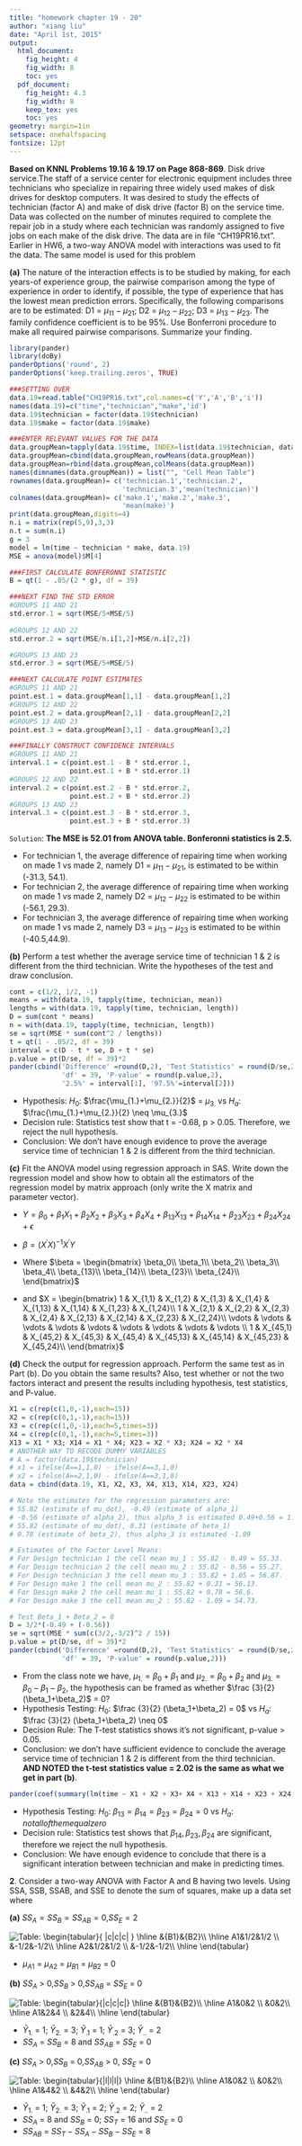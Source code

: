 ```yaml
---
title: "homework chapter 19 - 20"
author: "xiang liu"
date: "April 1st, 2015"
output:
  html_document:
    fig_height: 4
    fig_width: 8
    toc: yes
  pdf_document:
    fig_height: 4.3
    fig_width: 8
    keep_tex: yes
    toc: yes
geometry: margin=1in
setspace: onehalfspacing
fontsize: 12pt
---
```



**Based on KNNL Problems 19.16 & 19.17 on Page 868-869**. Disk drive service.The staff of a service center for electronic equipment includes three technicians who specialize in repairing three widely used makes of disk drives for desktop computers. It was desired to study the effects of technician (factor A) and make of disk drive (factor B) on the service time. Data was collected on the number of minutes required to complete the repair job in a study where each technician was randomly assigned to five jobs on each make of the disk drive. The data are in file “CH19PR16.txt”. Earlier in HW6, a two-way ANOVA model with interactions was used to fit the data. The same model is used for this problem

\hfill

**(a)**  The nature of the interaction effects is to be studied by making, for each years-of experience group, the pairwise comparison among the type of experience in order to identify, if possible, the type of experience that has the lowest mean prediction errors. Specifically, the following comparisons are to be estimated: D1 = $\mu_{11}-\mu_{21}$; D2 = $\mu_{12}-\mu_{22}$; D3 = $\mu_{13}-\mu_{23}$. The family confidence coefficient is to be 95%. Use Bonferroni procedure to make all required pairwise comparisons. Summarize your finding.

```r
library(pander)
library(doBy)
panderOptions('round', 2)
panderOptions('keep.trailing.zeros', TRUE)

###SETTING OVER
data.19=read.table("CH19PR16.txt",col.names=c('Y','A','B','i'))
names(data.19)=c("time","technician","make",'id')
data.19$technician = factor(data.19$technician)
data.19$make = factor(data.19$make)

###ENTER RELEVANT VALUES FOR THE DATA
data.groupMean=tapply(data.19$time, INDEX=list(data.19$technician, data.19$make), FUN=mean)
data.groupMean=cbind(data.groupMean,rowMeans(data.groupMean))
data.groupMean=rbind(data.groupMean,colMeans(data.groupMean))
names(dimnames(data.groupMean)) = list("", "Cell Mean Table")
rownames(data.groupMean)= c('technician.1','technician.2',
                            'technician.3','mean(technician)')
colnames(data.groupMean)= c('make.1','make.2','make.3',
                            'mean(make)')
print(data.groupMean,digits=4)
n.i = matrix(rep(5,9),3,3)
n.t = sum(n.i)
g = 3
model = lm(time ~ technician * make, data.19)
MSE = anova(model)$M[4]

###FIRST CALCULATE BONFERONNI STATISTIC
B = qt(1 - .05/(2 * g), df = 39)

###NEXT FIND THE STD ERROR
#GROUPS 11 AND 21
std.error.1 = sqrt(MSE/5+MSE/5)
                    
#GROUPS 12 AND 22
std.error.2 = sqrt(MSE/n.i[1,2]+MSE/n.i[2,2])

#GROUPS 13 AND 23
std.error.3 = sqrt(MSE/5+MSE/5)

###NEXT CALCULATE POINT ESTIMATES
#GROUPS 11 AND 21
point.est.1 = data.groupMean[1,1] - data.groupMean[1,2]
#GROUPS 12 AND 22
point.est.2 = data.groupMean[2,1] - data.groupMean[2,2]
#GROUPS 13 AND 23
point.est.3 = data.groupMean[3,1] - data.groupMean[3,2]

###FINALLY CONSTRUCT CONFIDENCE INTERVALS
#GROUPS 11 AND 21
interval.1 = c(point.est.1 - B * std.error.1, 
               point.est.1 + B * std.error.1)
#GROUPS 12 AND 22
interval.2 = c(point.est.2 - B * std.error.2, 
               point.est.2 + B * std.error.2)
#GROUPS 13 AND 23
interval.3 = c(point.est.3 - B * std.error.3, 
               point.est.3 + B * std.error.3)
```

`Solution`: __The MSE is 52.01 from ANOVA table. Bonferonni statistics is 2.5.__

* For technician 1, the average difference of repairing time when working on made 1 vs made 2, namely D1 = $\mu_{11}-\mu_{21}$, is estimated to be within (-31.3, 54.1).
* For technician 2, the average difference of repairing time when working on made 1 vs made 2, namely D2 = $\mu_{12}-\mu_{22}$ is estimated to be within (-56.1, 29.3).
* For technician 3, the average difference of repairing time when working on made 1 vs made 2, namely D3 = $\mu_{13}-\mu_{23}$ is estimated to be within (-40.5,44.9).

\hfill

**(b)**  Perform a test whether the average service time of technician 1 & 2 is different from the third technician. Write the hypotheses of the test and draw conclusion.

```r
cont = c(1/2, 1/2, -1) 
means = with(data.19, tapply(time, technician, mean))
lengths = with(data.19, tapply(time, technician, length))
D = sum(cont * means) 
n = with(data.19, tapply(time, technician, length))
se = sqrt(MSE * sum(cont^2 / lengths))
t = qt(1 - .05/2, df = 39)
interval = c(D - t * se, D + t * se)
p.value = pt(D/se, df = 39)*2
pander(cbind('Difference' =round(D,2), 'Test Statistics' = round(D/se,2), 
             'df' = 39, 'P-value' = round(p.value,2),
             '2.5%' = interval[1], '97.5%'=interval[2]))
```

* Hypothesis: $H_0$: $\frac{\mu_{1.}+\mu_{2.}}{2}$ = $\mu_{3.}$ vs $H_a$: $\frac{\mu_{1.}+\mu_{2.}}{2} \neq \mu_{3.}$
* Decision rule: Statistics test show that t = -0.68, p > 0.05. Therefore, we reject the null hypothesis.
* Conclusion: We don't have enough evidence to prove the average service time of technician 1 & 2 is different from the third technician.

\hfill

**(c)**  Fit the ANOVA model using regression approach in SAS. Write down the regression model and show how to obtain all the estimators of the regression model by matrix approach (only write the X matrix and parameter vector).

* $Y = \beta_0 + \beta_1 X_1 + \beta_2 X_2 + \beta_3 X_3 + \beta_4 X_4 + \beta_{13} X_{13} + \beta_{14} X_{14} + \beta_{23} X_{23} + \beta_{24} X_{24} + \epsilon$

* $\beta = (X^\prime X)^{-1} X^\prime Y$

* Where $\beta = \begin{bmatrix}
\beta_0\\ 
\beta_1\\ 
\beta_2\\ 
\beta_3\\ 
\beta_4\\ 
\beta_{13}\\ 
\beta_{14}\\ 
\beta_{23}\\
\beta_{24}\\
\end{bmatrix}$ 

* and $X = \begin{bmatrix}
1 & X_{1,1} & X_{1,2} & X_{1,3} & X_{1,4} & X_{1,13} & X_{1,14} & X_{1,23} & X_{1,24}\\ 
1 & X_{2,1} & X_{2,2} & X_{2,3} & X_{2,4} & X_{2,13} & X_{2,14} & X_{2,23} & X_{2,24}\\ 
\vdots & \vdots & \vdots & \vdots & \vdots & \vdots & \vdots & \vdots & \vdots  \\
1 & X_{45,1} & X_{45,2} & X_{45,3} & X_{45,4} & X_{45,13} & X_{45,14} & X_{45,23} & X_{45,24}\\ 
\end{bmatrix}$

\hfill

**(d)**  Check the output for regression approach. Perform the same test as in Part (b).  Do you obtain the same results?  Also, test whether or not the two factors interact and present the results including hypothesis, test statistics, and P-value.

```r
X1 = c(rep(c(1,0,-1),each=15))
X2 = c(rep(c(0,1,-1),each=15))
X3 = c(rep(c(1,0,-1),each=5,times=3))
X4 = c(rep(c(0,1,-1),each=5,times=3))
X13 = X1 * X3; X14 = X1 * X4; X23 = X2 * X3; X24 = X2 * X4
# ANOTHER WAY TO RECODE DUMMY VARIABLES
# A = factor(data.19$technician)
# x1 = ifelse(A==1,1,0) - ifelse(A==3,1,0)    
# x2 = ifelse(A==2,1,0) - ifelse(A==3,1,0)  
data = cbind(data.19, X1, X2, X3, X4, X13, X14, X23, X24)

# Note the estimates for the regression parameters are:     
# 55.82 (estimate of mu_dot), -0.49 (estimate of alpha_1) 
# -0.56 (estimate of alpha_2), thus alpha_3 is estimated 0.49+0.56 = 1.05
# 55.82 (estimate of mu_dot), 0.31 (estimate of beta_1) 
# 0.78 (estimate of beta_2), thus alpha_3 is estimated -1.09   

# Estimates of the Factor Level Means:                  
# For Design technician 1 the cell mean mu_1 : 55.82 - 0.49 = 55.33.                  
# For Design technician 2 the cell mean mu_2 : 55.82 - 0.56 = 55.27.  
# For Design technician 3 the cell mean mu_3 : 55.82 + 1.05 = 56.87.                  
# For Design make 1 the cell mean mu_2 : 55.82 + 0.31 = 56.13. 
# For Design make 2 the cell mean mu_1 : 55.82 + 0.78 = 56.6.                  
# For Design make 3 the cell mean mu_2 : 55.82 - 1.09 = 54.73.

# Test Beta_1 + Beta_2 = 0
D = 3/2*(-0.49 + (-0.56))
se = sqrt(MSE * sum(c(3/2,-3/2)^2 / 15)) 
p.value = pt(D/se, df = 39)*2
pander(cbind('Difference' =round(D,2), 'Test Statistics' = round(D/se,2), 
             'df' = 39, 'P-value' = round(p.value,2)))
```

* From the class note we have, $\mu_{1.} = \beta_0 + \beta_1$ and $\mu_{2.} = \beta_0 + \beta_2$ and $\mu_{3.} = \beta_0 - \beta_1 - \beta_2$, the hypothesis can be framed as whether $\frac {3}{2} (\beta_1+\beta_2)$ = 0?
* Hypothesis Testing: $H_0$: $\frac {3}{2} (\beta_1+\beta_2) = 0$ vs $H_a$: $\frac {3}{2} (\beta_1+\beta_2) \neq 0$
* Decision Rule: The T-test statistics shows it's not significant, p-value > 0.05.
* Conclusion: we don't have sufficient evidence to conclude the average service time of technician 1 & 2 is different from the third technician. __AND NOTED the t-test statistics value = 2.02 is the same as what we get in part (b)__. 

```r
pander(coef(summary(lm(time ~ X1 + X2 + X3+ X4 + X13 + X14 + X23 + X24, data))))
```

* Hypothesis Testing: $H_0$: $\beta_{13} = \beta_{14} = \beta_{23} = \beta_{24} = 0$ vs $H_a$: $not all of them equal zero$
* Decision rule: Statistics test shows that $\beta_{14}, \beta_{23}, \beta_{24}$ are significant, therefore we reject the null hypothesis. 
* Conclusion: We have enough evidence to conclude that there is a significant interation between technician and make in predicting times. 

\hfill

**2**. Consider a two-way ANOVA with Factor A and B having two levels. Using SSA, SSB, SSAB, and SSE to denote the sum of squares, make up a data set where

\hfill

**(a)** $SS_A=SS_B=SS_{AB}=0$,$SS_E=2$ 

\hfill

<img src="http://latex.codecogs.com/gif.latex?Table:&space;\begin{tabular}{&space;|c|c|c|&space;}&space;\hline&space;&{B1}&{B2}\\&space;\hline&space;A1&1/2&1/2&space;\\&space;&-1/2&-1/2\\&space;\hline&space;A2&1/2&1/2&space;\\&space;&-1/2&-1/2\\&space;\hline&space;\end{tabular}" title="Table: \begin{tabular}{ |c|c|c| } \hline &{B1}&{B2}\\ \hline A1&1/2&1/2 \\ &-1/2&-1/2\\ \hline A2&1/2&1/2 \\ &-1/2&-1/2\\ \hline \end{tabular}" />

* $\mu_{A1}$ = $\mu_{A2}$ = $\mu_{B1}$ = $\mu_{B2}$ = 0

\hfill

**(b)** $SS_A$ > 0,$SS_B$ > 0,$SS_{AB}$ = $SS_E$ = 0 

\hfill

<img src="http://latex.codecogs.com/gif.latex?Table:&space;\begin{tabular}{|c|c|c|}&space;\hline&space;&{B1}&{B2}\\&space;\hline&space;A1&0&2&space;\\&space;&0&2\\&space;\hline&space;A1&2&4&space;\\&space;&2&4\\&space;\hline&space;\end{tabular}" title="Table: \begin{tabular}{|c|c|c|} \hline &{B1}&{B2}\\ \hline A1&0&2 \\ &0&2\\ \hline A1&2&4 \\ &2&4\\ \hline \end{tabular}" />


* $\bar Y_{1.}$ = 1; $\bar Y_{2.}$ = 3; $\bar Y_{.1}$ = 1; $\bar Y_{.2}$ = 3; $\bar Y_{..}$ = 2
* $SS_A$ = $SS_B$ = 8 and $SS_{AB}$ = $SS_E$ = 0 

\hfill

**(c)** $SS_A$ > 0,$SS_B$ = 0,$SS_{AB}$ > 0, $SS_E$ = 0 

\hfill

<img src="http://latex.codecogs.com/gif.latex?Table:&space;\begin{tabular}{|l|l|l|}&space;\hline&space;&{B1}&{B2}\\&space;\hline&space;A1&0&2&space;\\&space;&0&2\\&space;\hline&space;A1&4&2&space;\\&space;&4&2\\&space;\hline&space;\end{tabular}" title="Table: \begin{tabular}{|l|l|l|} \hline &{B1}&{B2}\\ \hline A1&0&2 \\ &0&2\\ \hline A1&4&2 \\ &4&2\\ \hline \end{tabular}" />

* $\bar Y_{1.}$ = 1; $\bar Y_{2.}$ = 3; $\bar Y_{.1}$ = 2; $\bar Y_{.2}$ = 2; $\bar Y_{..}$ = 2
* $SS_A$ = 8 and $SS_B$ = 0; $SS_T$ = 16 and $SS_E$ = 0
* $SS_{AB}$ = $SS_T - SS_A - SS_B - SS_E$ = 8


